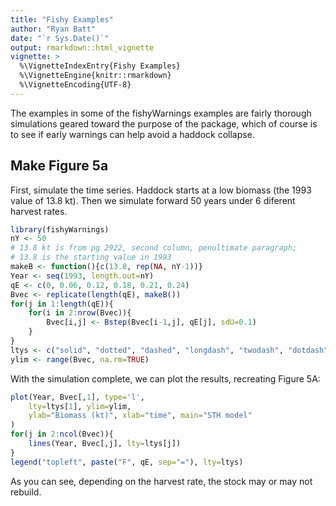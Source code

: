 ```yaml
---
title: "Fishy Examples"
author: "Ryan Batt"
date: "`r Sys.Date()`"
output: rmarkdown::html_vignette
vignette: >
  %\VignetteIndexEntry{Fishy Examples}
  %\VignetteEngine{knitr::rmarkdown}
  %\VignetteEncoding{UTF-8}
---
```


The examples in some of the fishyWarnings examples are fairly thorough simulations geared toward the purpose of the package, which of course is to see if early warnings can help avoid a haddock collapse.

## Make Figure 5a
First, simulate the time series. Haddock starts at a low biomass (the 1993 value of 13.8 kt). Then we simulate forward 50 years under 6 diferent harvest rates.
```r
library(fishyWarnings)
nY <- 50
# 13.8 kt is from pg 2922, second column, penultimate paragraph; 
# 13.8 is the starting value in 1993
makeB <- function(){c(13.8, rep(NA, nY-1))}
Year <- seq(1993, length.out=nY)
qE <- c(0, 0.06, 0.12, 0.18, 0.21, 0.24)
Bvec <- replicate(length(qE), makeB())
for(j in 1:length(qE)){
	for(i in 2:nrow(Bvec)){
		Bvec[i,j] <- Bstep(Bvec[i-1,j], qE[j], sdU=0.1)
	}
}
ltys <- c("solid", "dotted", "dashed", "longdash", "twodash", "dotdash")
ylim <- range(Bvec, na.rm=TRUE)
```

With the simulation complete, we can plot the results, recreating Figure 5A:  
  
```r
plot(Year, Bvec[,1], type='l', 
	lty=ltys[1], ylim=ylim, 
	ylab="Biomass (kt)", xlab="time", main="STH model"
)
for(j in 2:ncol(Bvec)){
	lines(Year, Bvec[,j], lty=ltys[j])
}
legend("topleft", paste("F", qE, sep="="), lty=ltys)
```
As you can see, depending on the harvest rate, the stock may or may not rebuild.
